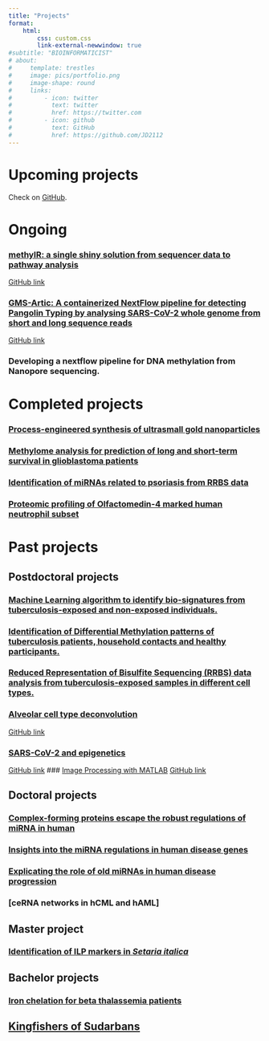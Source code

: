 ```yaml
---
title: "Projects"
format:
    html:
        css: custom.css
        link-external-newwindow: true
#subtitle: "BIOINFORMATICIST"
# about:
#     template: trestles
#     image: pics/portfolio.png
#     image-shape: round
#     links: 
#         - icon: twitter
#           text: twitter
#           href: https://twitter.com
#         - icon: github
#           text: GitHub
#           href: https://github.com/JD2112
---
```

# Upcoming projects
Check on [GitHub](https://github.com/JD2112).

# Ongoing

### [<span class="word2">methylR: a single shiny solution from sequencer data to pathway analysis</span>](curr-proj.qmd)
[<span class="word4">GitHub link</span>](https://github.com/JD2112/methylr){.external target="_blank"}

### [<span class="word2">GMS-Artic: A containerized NextFlow pipeline for detecting Pangolin Typing by analysing SARS-CoV-2 whole genome from short and long sequence reads</span>](curr-proj.qmd) 
[<span class="word4">GitHub link</span>](https://github.com/JD2112/gms-artic){.external target="_blank"}

### <span class="word2">Developing a nextflow pipeline for DNA methylation from Nanopore sequencing. </span>

# Completed projects

### [<span class="word2">Process-engineered synthesis of ultrasmall gold nanoparticles](com-projects.qmd)

### [<span class="word2">Methylome analysis for prediction of long and short-term survival in glioblastoma patients](com-projects.qmd)

### [<span class="word2">Identification of miRNAs related to psoriasis from RRBS data](com-projects.qmd)

### [<span class="word2">Proteomic profiling of Olfactomedin-4 marked human neutrophil subset](com-projects.qmd)


# Past projects
## Postdoctoral projects
### [<span class="word2">Machine Learning algorithm to identify bio-signatures from tuberculosis-exposed and non-exposed individuals.</span>](postdoc1.qmd)


### [<span class="word2">Identification of Differential Methylation patterns of tuberculosis patients, household contacts and healthy participants.</span>](postdoc1.qmd)


### [<span class="word2">Reduced Representation of Bisulfite Sequencing (RRBS) data analysis from tuberculosis-exposed samples in different cell types.</span>](postdoc1.qmd)


### [<span class="word2">Alveolar cell type deconvolution</span>](postdoc1.qmd)
[<span class="word4">GitHub link</span>](https://github.com/JD2112/Alveolar-Cell-Type-Deconvolution){.external target="_blank"}

### [<span class="word2">SARS-CoV-2 and epigenetics</span>](postdoc1.qmd)
[<span class="word4">GitHub link</span>](https://github.com/Lerm-Lab/COVID-19){.external target="_blank"}
### [<span class="word2">Image Processing with MATLAB<span>](postdoc1.qmd)
[<span class="word4">GitHub link</span>](https://github.com/JD2112/Image-Processing-MATLAB){.external target="_blank"}

### 

## Doctoral projects

### [<span class="word2">Complex-forming proteins escape the robust regulations of miRNA in human</span>](phd-proj.qmd)

### [<span class="word2">Insights into the miRNA regulations in human disease genes</span>](phd-proj.qmd)

### [<span class="word2">Explicating the role of old miRNAs in human disease progression</span>](phd-proj.qmd)

### [<span class="word2">ceRNA networks in hCML and hAML</span>]

## Master project

### [<span class="word2">Identification of ILP markers in *Setaria italica*](mas-proj.qmd)

## Bachelor projects

### [<span class="word2">Iron chelation for beta thalassemia patients](bach-proj.qmd)

## [<span class="word2">Kingfishers of Sudarbans](bach-proj.qmd)